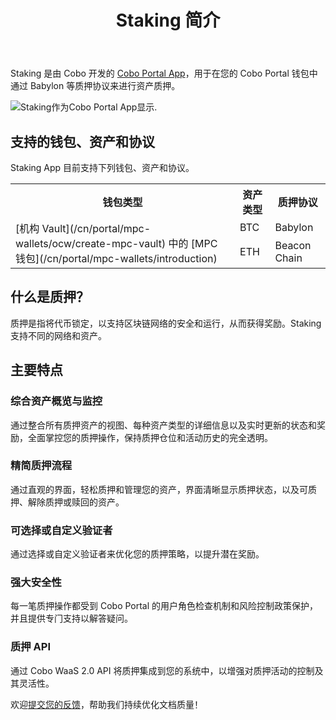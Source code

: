 ﻿---
title: "Staking 简介"
sidebarTitle: "简介"
lang: "zh-hans"
description: "了解 Staking App 的功能，支持通过 Babylon 等质押协议在 Cobo Portal 钱包中进行资产质押。"
---
Staking 是由 Cobo 开发的 [Cobo Portal App](/cn/apps/introduction)，用于在您的 Cobo Portal 钱包中通过 Babylon 等质押协议来进行资产质押。

<img src="/cn/images/portal-apps/staking/staking-in-app-store.png" className="screenshot_modal" alt="Staking作为Cobo Portal App显示."/>

## 支持的钱包、资产和协议

Staking App 目前支持下列钱包、资产和协议。

<table>
  <tr>
    <th>钱包类型</th>
    <th>资产类型</th>
    <th>质押协议</th>
  </tr>
  <tr>
    <td rowspan="2">[机构 Vault](/cn/portal/mpc-wallets/ocw/create-mpc-vault) 中的 [MPC 钱包](/cn/portal/mpc-wallets/introduction)</td>
    <td>BTC</td>
    <td>Babylon</td>
  </tr>
  <tr>
    <td>ETH</td>
    <td>Beacon Chain</td>
  </tr>
</table>

## 什么是质押？

质押是指将代币锁定，以支持区块链网络的安全和运行，从而获得奖励。Staking 支持不同的网络和资产。

## 主要特点

### 综合资产概览与监控

通过整合所有质押资产的视图、每种资产类型的详细信息以及实时更新的状态和奖励，全面掌控您的质押操作，保持质押仓位和活动历史的完全透明。

### 精简质押流程

通过直观的界面，轻松质押和管理您的资产，界面清晰显示质押状态，以及可质押、解除质押或赎回的资产。

### 可选择或自定义验证者

通过选择或自定义验证者来优化您的质押策略，以提升潜在奖励。

### 强大安全性

每一笔质押操作都受到 Cobo Portal 的用户角色检查机制和风险控制政策保护，并且提供专门支持以解答疑问。

### 质押 API

通过 Cobo WaaS 2.0 API 将质押集成到您的系统中，以增强对质押活动的控制及其灵活性。

<Tip>欢迎[提交您的反馈](https://forms.zohopublic.com/cobo/form/DocumentFeedbackForm/formperma/QvLOhxJv1_JMsJ-1dleZ8Itb_7rzN-LtgvsDdxosoVI?referrername=manuals)，帮助我们持续优化文档质量！</Tip>